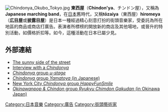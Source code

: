 {{expand|time=2017-12-15T01:44:13+00:00}}
{{refimprove|time=2017-12-15T01:44:13+00:00}}
[[File:Chindonya_Okubo_Tokyo.jpg|thumb]]
'''東西屋'''（'''Chindon'ya'''、チンドン屋），又稱為 '''Japanese marching band'''，在[[日本|日本]]舊時代，又稱'''tōzaiya'''（東西屋）'''hiromeya'''（'''広目屋'''或'''披露目屋'''）是日本一種經過精心刻意打扮的街頭音樂家，受委託為所在地區的商品或商店打廣告。表演者所標榜的開放新的商店及其他場地，或晉升的特別活動，如價格折扣等。如今，這種活動在日本已屬少見。

==外部連結==

*[http://www.shukosha.com/radar/metro/Feature/index.html The sunny side of the street] {{Wayback|url=http://www.shukosha.com/radar/metro/Feature/index.html |date=20050209201812 }} 
*[https://web.archive.org/web/20070927185142/http://japundit.com/archives/2006/05/22/2562/ Interview with a ''Chindonya'']
*[http://www.u-stage.com/indexE.html ''Chindonya'' group ''u-stage''] {{Wayback|url=http://www.u-stage.com/indexE.html |date=20070929160754 }}
*[https://web.archive.org/web/20070227222511/http://kimama.moo.jp/yamatoya ''Chindonya'' group ''Yamatoya'' (in Japanese)]
*[http://www.happyfunsmile.com New York City ''Chindonya'' group ''HappyFunSmile''] {{Wayback|url=http://www.happyfunsmile.com/ |date=20210309153259 }}
*[https://web.archive.org/web/20181201043535/http://www.ryuchim.jp/ ''Okinawanpop & Chindon'' group ''Ryukyu Chimdon Gakudan'' (in Okinawa Japan)]

{{音樂小作品}}
{{日本的传统艺能}}
{{Authority control}}

[[Category:日本音樂|Category:日本音樂]]
[[Category:廣告|Category:廣告]]
[[Category:街頭藝術家|Category:街頭藝術家]]